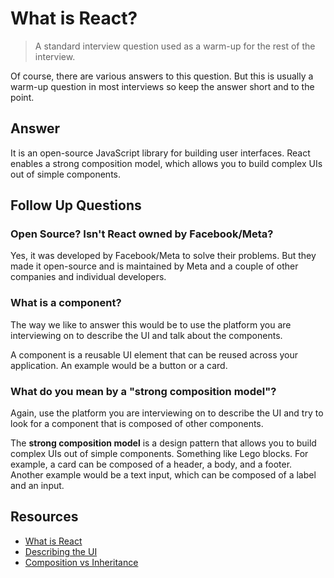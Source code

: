 
# What is React?

> A standard interview question used as a warm-up for the rest of the interview.

<Callout type='warning'>
Of course, there are various answers to this question. But this is usually a warm-up question in most interviews so keep the answer short and to the point.
</Callout>

## Answer

It is an open-source JavaScript library for building user interfaces. React enables a strong composition model, which allows you to build complex UIs out of simple components.

## Follow Up Questions

### Open Source? Isn't React owned by Facebook/Meta?

Yes, it was developed by Facebook/Meta to solve their problems. But they made it open-source and is maintained by Meta and a couple of other companies and individual developers.

### What is a component?

<Callout>
The way we like to answer this would be to use the platform you are interviewing on to describe the UI and talk about the components.
</Callout>

A component is a reusable UI element that can be reused across your application. An example would be a button or a card. 

### What do you mean by a **"strong composition model"**?

<Callout>
Again, use the platform you are interviewing on to describe the UI and try to look for a component that is composed of other components.
</Callout>

The **strong composition model** is a design pattern that allows you to build complex UIs out of simple components. Something like Lego blocks. For example, a card can be composed of a header, a body, and a footer. Another example would be a text input, which can be composed of a label and an input.

## Resources

- [What is React](https://www.epicreact.dev/what-is-react)
- [Describing the UI](https://react.dev/learn/describing-the-ui)
- [Composition vs Inheritance](https://legacy.reactjs.org/docs/composition-vs-inheritance.html)